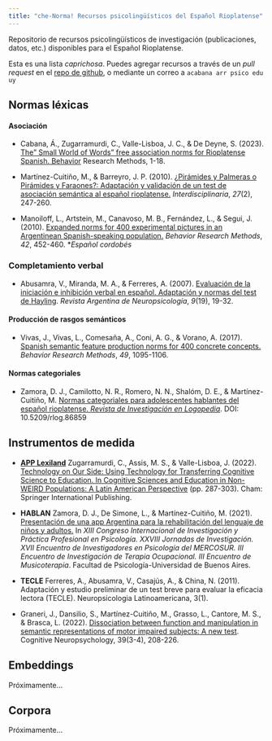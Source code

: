 ```yaml
---
title: "che-Norma! Recursos psicolingüísticos del Español Rioplatense"
---
```


Repositorio de recursos psicolingüísticos de investigación (publicaciones, datos, etc.) disponibles para el Español Rioplatense.

Esta es una lista *caprichosa*. Puedes agregar recursos a través de un *pull request* en el [repo de github](https://github.com/almadana/rioplatense), o mediante un correo a `acabana arr psico edu uy`

## Normas léxicas

#### Asociación

-   Cabana, Á., Zugarramurdi, C., Valle-Lisboa, J. C., & De Deyne, S. (2023). [The" Small World of Words" free association norms for Rioplatense Spanish. Behavior](https://link.springer.com/article/10.3758/s13428-023-02070-z) Research Methods, 1-18.

-   Martínez-Cuitiño, M., & Barreyro, J. P. (2010). [¿Pirámides y Palmeras o Pirámides y Faraones?: Adaptación y validación de un test de asociación semántica al español rioplatense.](http://www.scielo.org.ar/scielo.php?script=sci_arttext&pid=S1668-70272010000200004) *Interdisciplinaria*, *27*(2), 247-260.

-   Manoiloff, L., Artstein, M., Canavoso, M. B., Fernández, L., & Segui, J. (2010). [Expanded norms for 400 experimental pictures in an Argentinean Spanish-speaking population.](https://link.springer.com/article/10.3758/BRM.42.2.452) *Behavior Research Methods*, *42*, 452-460. \**Español cordobés*

### Completamiento verbal

-   Abusamra, V., Miranda, M. A., & Ferreres, A. (2007). [Evaluación de la iniciación e inhibición verbal en español. Adaptación y normas del test de Hayling](https://d1wqtxts1xzle7.cloudfront.net/39234291/Abusamra__Miranda__Ferreres__2007._Evaluacion_de_la_iniciacion_e_inhibicion_verbal._Normas_del_Test_de_Hayling.-libre.pdf?1445009286=&response-content-disposition=inline%3B+filename%3DEvaluacion_de_la_iniciacion_e_inhibicion.pdf&Expires=1681767268&Signature=MhrJY9lNRfEg8io9pr-i1me-cpFLWFgarwP4Y1baUpIJw8yIwmj9OCsAfokngLTqGYmQTkol8LsjmCHVLAt1b70uGkeLr9Z62aU~3H5tEdSgOkhLTOb4zdywW7Vd8uX~I3gJDVp1Uea3ei~2PsfVikAQNha~0cyXvMNZ9vgtAEFqoZ9kA1XlWa-KFlHZ2sSmamqXtyvZaTxOXMF~FDhm6gKbIMvkVJdy08joiCye3i-WOMzxEZonAgpka9uxHDF-V5LjKWk5UW7pSA4EDYZCBzaqDA-kRh5b8Ou7mK6hLVmSe0ClueZp9xsU7ywXnk0IIQ-YONXrgNErPgMrmCcw4Q__&Key-Pair-Id=APKAJLOHF5GGSLRBV4ZA). *Revista Argentina de Neuropsicología*, *9*(19), 19-32.

#### Producción de rasgos semánticos

-   Vivas, J., Vivas, L., Comesaña, A., Coni, A. G., & Vorano, A. (2017). [Spanish semantic feature production norms for 400 concrete concepts.](https://link.springer.com/article/10.3758/s13428-016-0777-2) *Behavior Research Methods*, *49*, 1095-1106.

#### Normas categoriales

-   Zamora, D. J., Camilotto, N. R., Romero, N. N., Shalóm, D. E., & Martínez-Cuitiño, M. [Normas categoriales para adolescentes hablantes del español rioplatense. *Revista de Investigación en Logopedia*](https://www.researchgate.net/profile/Macarena-Martinez-Cuitino/publication/377985444_Normas_para_70_categorias_semanticas_obtenidas_de_adolescentes_hablantes_del_espanol_rioplatense/links/65c3d04c34bbff5ba7f53da5/Normas-para-70-categorias-semanticas-obtenidas-de-adolescentes-hablantes-del-espanol-rioplatense.pdf). DOI: 10.5209/rlog.86859

## Instrumentos de medida

-   [**APP Lexiland**](https://lexiland.com.uy/) Zugarramurdi, C., Assis, M. S., & Valle-Lisboa, J. (2022). [Technology on Our Side: Using Technology for Transferring Cognitive Science to Education. In Cognitive Sciences and Education in Non-WEIRD Populations: A Latin American Perspective](https://link.springer.com/chapter/10.1007/978-3-031-06908-6_17) (pp. 287-303). Cham: Springer International Publishing.

-   **HABLAN** Zamora, D. J., De Simone, L., & Martínez-Cuitiño, M. (2021). [Presentación de una app Argentina para la rehabilitación del lenguaje de niños y adultos.](https://www.aacademica.org/000-012/322.pdf) In *XIII Congreso Internacional de Investigación y Práctica Profesional en Psicología. XXVIII Jornadas de Investigación. XVII Encuentro de Investigadores en Psicología del MERCOSUR. III Encuentro de Investigación de Terapia Ocupacional. III Encuentro de Musicoterapia*. Facultad de Psicología-Universidad de Buenos Aires.

-   **TECLE** Ferreres, A., Abusamra, V., Casajús, A., & China, N. (2011). Adaptación y estudio preliminar de un test breve para evaluar la eficacia lectora (TECLE). Neuropsicologia Latinoamericana, 3(1).

-   Graneri, J., Dansilio, S., Martínez-Cuitiño, M., Grasso, L., Cantore, M. S., & Brasca, L. (2022). [Dissociation between function and manipulation in semantic representations of motor impaired subjects: A new test](https://www.tandfonline.com/doi/abs/10.1080/02643294.2022.2114825). Cognitive Neuropsychology, 39(3-4), 208-226.

## Embeddings

Próximamente...

## Corpora

Próximamente...
